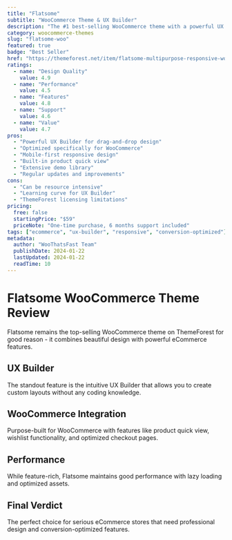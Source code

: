 ```yaml
---
title: "Flatsome"
subtitle: "WooCommerce Theme & UX Builder"
description: "The #1 best-selling WooCommerce theme with a powerful UX Builder. Create stunning online stores without coding."
category: woocommerce-themes
slug: "flatsome-woo"
featured: true
badge: "Best Seller"
href: "https://themeforest.net/item/flatsome-multipurpose-responsive-woocommerce-theme/5484319"
ratings:
  - name: "Design Quality"
    value: 4.9
  - name: "Performance"
    value: 4.5
  - name: "Features"
    value: 4.8
  - name: "Support"
    value: 4.6
  - name: "Value"
    value: 4.7
pros:
  - "Powerful UX Builder for drag-and-drop design"
  - "Optimized specifically for WooCommerce"
  - "Mobile-first responsive design"
  - "Built-in product quick view"
  - "Extensive demo library"
  - "Regular updates and improvements"
cons:
  - "Can be resource intensive"
  - "Learning curve for UX Builder"
  - "ThemeForest licensing limitations"
pricing:
  free: false
  startingPrice: "$59"
  priceNote: "One-time purchase, 6 months support included"
tags: ["ecommerce", "ux-builder", "responsive", "conversion-optimized"]
metadata:
  author: "WooThatsFast Team"
  publishDate: 2024-01-22
  lastUpdated: 2024-01-22
  readTime: 10
---
```


# Flatsome WooCommerce Theme Review

Flatsome remains the top-selling WooCommerce theme on ThemeForest for good reason - it combines beautiful design with powerful eCommerce features.

## UX Builder

The standout feature is the intuitive UX Builder that allows you to create custom layouts without any coding knowledge.

## WooCommerce Integration

Purpose-built for WooCommerce with features like product quick view, wishlist functionality, and optimized checkout pages.

## Performance

While feature-rich, Flatsome maintains good performance with lazy loading and optimized assets.

## Final Verdict

The perfect choice for serious eCommerce stores that need professional design and conversion-optimized features.